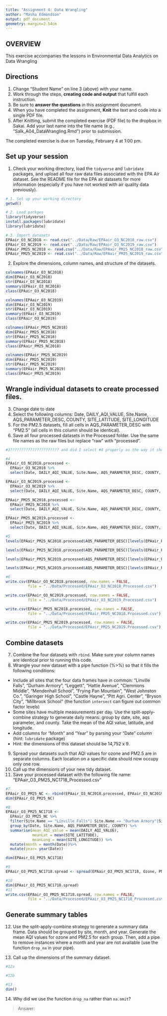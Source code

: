 ```yaml
---
title: "Assignment 4: Data Wrangling"
author: "Masha Edmondson"
output: pdf_document
geometry: margin=2.54cm
---
```


## OVERVIEW

This exercise accompanies the lessons in Environmental Data Analytics on Data Wrangling 

## Directions
1. Change "Student Name" on line 3 (above) with your name.
3. Work through the steps, **creating code and output** that fulfill each instruction.
4. Be sure to **answer the questions** in this assignment document.
6. When you have completed the assignment, **Knit** the text and code into a single PDF file.
8. After Knitting, submit the completed exercise (PDF file) to the dropbox in Sakai. Add your last name into the file name (e.g., "Salk_A04_DataWrangling.Rmd") prior to submission.

The completed exercise is due on Tuesday, February 4 at 1:00 pm.

## Set up your session 
1. Check your working directory, load the `tidyverse` and `lubridate` packages, and upload all four raw data files associated with the EPA Air dataset. See the README file for the EPA air datasets for more information (especially if you have not worked with air quality data previously). 

```r
# 1. Set up your working directory
getwd()

# 2. Load packges
library(tidyverse)
install.packages(lubridate)
library(lubridate)

# 3. Import datasets
EPAair_O3_NC2018 <- read.csv("../Data/Raw/EPAair_O3_NC2018_raw.csv")
EPAair_O3_NC2019 <- read.csv("../Data/Raw/EPAair_O3_NC2019_raw.csv")
EPAair_PM25_NC2018 <- read.csv("../Data/Raw/EPAair_PM25_NC2018_raw.csv")
EPAair_PM25_NC2019 <- read.csv("../Data/Raw/EPAair_PM25_NC2019_raw.csv")
```
2. Explore the dimensions, column names, and structure of the datasets. 

```r
colnames(EPAair_O3_NC2018)
dim(EPAair_O3_NC2018)
str(EPAair_O3_NC2018)
summary(EPAair_O3_NC2018)
class(EPAair_O3_NC2018)

colnames(EPAair_O3_NC2019)
dim(EPAair_O3_NC2019)
str(EPAair_O3_NC2019)
summary(EPAair_O3_NC2019)
class(EPAair_O3_NC2019)

colnames(EPAair_PM25_NC2018)
dim(EPAair_PM25_NC2018)
str(EPAair_PM25_NC2018)
summary(EPAair_PM25_NC2018)
class(EPAair_PM25_NC2018)

colnames(EPAair_PM25_NC2019)
dim(EPAair_PM25_NC2019)
str(EPAair_PM25_NC2019)
summary(EPAair_PM25_NC2019)
class(EPAair_PM25_NC2019)
```

## Wrangle individual datasets to create processed files.
3. Change date to date
4. Select the following columns: Date, DAILY_AQI_VALUE, Site.Name, AQS_PARAMETER_DESC, COUNTY, SITE_LATITUDE, SITE_LONGITUDE
5. For the PM2.5 datasets, fill all cells in AQS_PARAMETER_DESC with "PM2.5" (all cells in this column should be identical).
6. Save all four processed datasets in the Processed folder. Use the same file names as the raw files but replace "raw" with "processed".

```r
#3?????????????????????? and did I select #4 properly as the way it should be graded

#4
EPAair_O3_NC2018.processed <- 
  EPAair_O3_NC2018 %>%
  select(Date, DAILY_AQI_VALUE, Site.Name, AQS_PARAMETER_DESC, COUNTY, SITE_LATITUDE:SITE_LONGITUDE)

EPAair_O3_NC2019.processed <- 
  EPAair_O3_NC2019 %>%
  select(Date, DAILY_AQI_VALUE, Site.Name, AQS_PARAMETER_DESC, COUNTY, SITE_LATITUDE:SITE_LONGITUDE)

EPAair_PM25_NC2018.processed <- 
  EPAair_PM25_NC2018 %>%
  select(Date, DAILY_AQI_VALUE, Site.Name, AQS_PARAMETER_DESC, COUNTY, SITE_LATITUDE:SITE_LONGITUDE) 

EPAair_PM25_NC2019.processed <- 
  EPAair_PM25_NC2019 %>%
  select(Date, DAILY_AQI_VALUE, Site.Name, AQS_PARAMETER_DESC, COUNTY, SITE_LATITUDE:SITE_LONGITUDE)

#5
levels(EPAair_PM25_NC2018.processed$AQS_PARAMETER_DESC)[levels(EPAair_PM25_NC2018.processed$AQS_PARAMETER_DESC)=="Acceptable PM2.5 AQI & Speciation Mass"]<- "PM2.5"

levels(EPAair_PM25_NC2018.processed$AQS_PARAMETER_DESC)[levels(EPAair_PM25_NC2018.processed$AQS_PARAMETER_DESC)=="PM2.5 - Local Conditions"]<- "PM2.5"

levels(EPAair_PM25_NC2019.processed$AQS_PARAMETER_DESC)[levels(EPAair_PM25_NC2019.processed$AQS_PARAMETER_DESC)=="Acceptable PM2.5 AQI & Speciation Mass"]<- "PM2.5"

levels(EPAair_PM25_NC2019.processed$AQS_PARAMETER_DESC)[levels(EPAair_PM25_NC2019.processed$AQS_PARAMETER_DESC)=="PM2.5 - Local Conditions"]<- "PM2.5"

#6
write.csv(EPAair_O3_NC2018.processed, row.names = FALSE, 
          file = "../Data/Processed/EPAair_O3_NC2018_Processed.csv")

write.csv(EPAair_O3_NC2019.processed, row.names = FALSE, 
          file = "../Data/Processed/EPAair_O3_NC2019_Processed.csv")

write.csv(EPAair_PM25_NC2018.processed, row.names = FALSE, 
          file = "../Data/Processed/EPAair_PM25_NC2018.Processed.csv")

write.csv(EPAair_PM25_NC2019.processed, row.names = FALSE, 
          file = "../Data/Processed/EPAair_PM25_NC2019.Processed.csv")
```


## Combine datasets
7. Combine the four datasets with `rbind`. Make sure your column names are identical prior to running this code. 
8. Wrangle your new dataset with a pipe function (%>%) so that it fills the following conditions: 

* Include all sites that the four data frames have in common: "Linville Falls", "Durham Armory", "Leggett", "Hattie Avenue", "Clemmons Middle", "Mendenhall School", "Frying Pan Mountain", "West Johnston Co.", "Garinger High School", "Castle Hayne", "Pitt Agri. Center", "Bryson City", "Millbrook School" (the function `intersect` can figure out common factor levels)
* Some sites have multiple measurements per day. Use the split-apply-combine strategy to generate daily means: group by date, site, aqs parameter, and county. Take the mean of the AQI value, latitude, and longitude.
* Add columns for "Month" and "Year" by parsing your "Date" column (hint: `lubridate` package)
* Hint: the dimensions of this dataset should be 14,752 x 9.

9. Spread your datasets such that AQI values for ozone and PM2.5 are in separate columns. Each location on a specific date should now occupy only one row.
10. Call up the dimensions of your new tidy dataset.
11. Save your processed dataset with the following file name: "EPAair_O3_PM25_NC1718_Processed.csv"

```r
#7
EPAair_O3_PM25_NC <- rbind(EPAair_O3_NC2018.processed, EPAair_O3_NC2019.processed, EPAair_PM25_NC2018.processed, EPAair_PM25_NC2019.processed)
dim(EPAair_O3_PM25_NC)

#8
EPAair_O3_PM25_NC1718 <- 
  EPAair_O3_PM25_NC %>%
  filter(Site.Name == "Linville Falls"| Site.Name == "Durham Armory"|Site.Name =="Leggett"| Site.Name == "Hattie Avenue"| Site.Name == "Clemmons Middle" | Site.Name == "Mendenhall School" | Site.Name == "Frying Pan Mountain"| Site.Name == "West Johnston Co."| Site.Name ==  "Garinger High School"| Site.Name ==  "Castle Hayne"| Site.Name ==  "Pitt Agri. Center"|Site.Name ==  "Bryson City"| Site.Name == "Millbrook School")%>%
  group_by(Date, Site.Name, AQS_PARAMETER_DESC, COUNTY) %>%
  summarise(mean_AQI_value = mean(DAILY_AQI_VALUE), 
            meanLat = mean(SITE_LATITUDE), 
            meanLong = mean(SITE_LONGITUDE)) %>%
  mutate(month = month(Date))%>%
  mutate(year= year(Date))

dim(EPAair_O3_PM25_NC1718)

#9
EPAair_O3_PM25_NC1718.spread <- spread(EPAair_O3_PM25_NC1718, Ozone, PM2.5, DAILY_AQI_VALUE)

#10
dim(EPAair_O3_PM25_NC1718.spread)
#11
write.csv(EPAair_O3_PM25_NC1718.spread, row.names = FALSE, 
          file = "../Data/Processed/EPAair_O3_PM25_NC1718_Processed.csv")
```


## Generate summary tables
12. Use the split-apply-combine strategy to generate a summary data frame. Data should be grouped by site, month, and year. Generate the mean AQI values for ozone and PM2.5 for each group. Then, add a pipe to remove instances where a month and year are not available (use the function `drop_na` in your pipe). 

13. Call up the dimensions of the summary dataset.

```r
#12a

#12b

#13
dim()
```

14. Why did we use the function `drop_na` rather than `na.omit`?

> Answer: 

